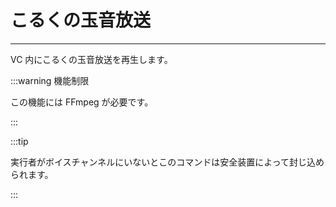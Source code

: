 
# こるくの玉音放送

<CommandArgs versionAvailableFrom="v1.32.0" commandName="gyokuon" />

---

VC 内にこるくの玉音放送を再生します。

:::warning 機能制限

この機能には FFmpeg が必要です。

:::

:::tip

実行者がボイスチャンネルにいないとこのコマンドは安全装置によって封じ込められます。

:::
